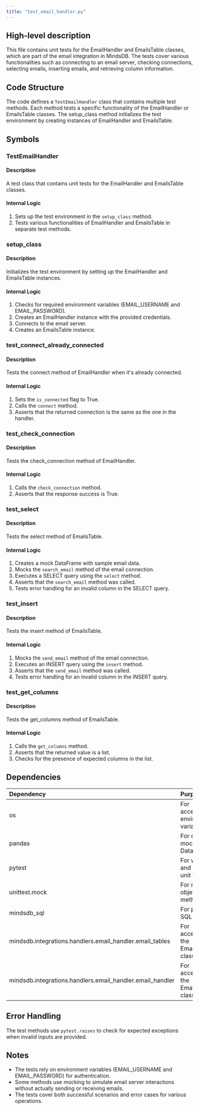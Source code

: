 ```yaml
---
title: "test_email_handler.py"
---
```


## High-level description
This file contains unit tests for the EmailHandler and EmailsTable classes, which are part of the email integration in MindsDB. The tests cover various functionalities such as connecting to an email server, checking connections, selecting emails, inserting emails, and retrieving column information.

## Code Structure
The code defines a `TestEmailHandler` class that contains multiple test methods. Each method tests a specific functionality of the EmailHandler or EmailsTable classes. The setup_class method initializes the test environment by creating instances of EmailHandler and EmailsTable.

## Symbols

### TestEmailHandler
#### Description
A test class that contains unit tests for the EmailHandler and EmailsTable classes.

#### Internal Logic
1. Sets up the test environment in the `setup_class` method.
2. Tests various functionalities of EmailHandler and EmailsTable in separate test methods.

### setup_class
#### Description
Initializes the test environment by setting up the EmailHandler and EmailsTable instances.

#### Internal Logic
1. Checks for required environment variables (EMAIL_USERNAME and EMAIL_PASSWORD).
2. Creates an EmailHandler instance with the provided credentials.
3. Connects to the email server.
4. Creates an EmailsTable instance.

### test_connect_already_connected
#### Description
Tests the connect method of EmailHandler when it's already connected.

#### Internal Logic
1. Sets the `is_connected` flag to True.
2. Calls the `connect` method.
3. Asserts that the returned connection is the same as the one in the handler.

### test_check_connection
#### Description
Tests the check_connection method of EmailHandler.

#### Internal Logic
1. Calls the `check_connection` method.
2. Asserts that the response success is True.

### test_select
#### Description
Tests the select method of EmailsTable.

#### Internal Logic
1. Creates a mock DataFrame with sample email data.
2. Mocks the `search_email` method of the email connection.
3. Executes a SELECT query using the `select` method.
4. Asserts that the `search_email` method was called.
5. Tests error handling for an invalid column in the SELECT query.

### test_insert
#### Description
Tests the insert method of EmailsTable.

#### Internal Logic
1. Mocks the `send_email` method of the email connection.
2. Executes an INSERT query using the `insert` method.
3. Asserts that the `send_email` method was called.
4. Tests error handling for an invalid column in the INSERT query.

### test_get_columns
#### Description
Tests the get_columns method of EmailsTable.

#### Internal Logic
1. Calls the `get_columns` method.
2. Asserts that the returned value is a list.
3. Checks for the presence of expected columns in the list.

## Dependencies
| Dependency | Purpose |
|:-----------|:--------|
| os | For accessing environment variables |
| pandas | For creating mock DataFrames |
| pytest | For writing and running unit tests |
| unittest.mock | For mocking objects and methods |
| mindsdb_sql | For parsing SQL queries |
| mindsdb.integrations.handlers.email_handler.email_tables | For accessing the EmailsTable class |
| mindsdb.integrations.handlers.email_handler.email_handler | For accessing the EmailHandler class |

## Error Handling
The test methods use `pytest.raises` to check for expected exceptions when invalid inputs are provided.

## Notes
- The tests rely on environment variables (EMAIL_USERNAME and EMAIL_PASSWORD) for authentication.
- Some methods use mocking to simulate email server interactions without actually sending or receiving emails.
- The tests cover both successful scenarios and error cases for various operations.